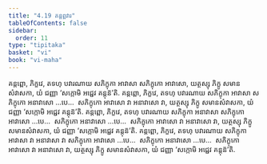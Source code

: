 ```yaml
---
title: "4.19 គន្តព្ពវារ"
tableOfContents: false
sidebar:
  order: 11
type: "tipitaka"
basket: "vi"
book: "vi-maha"
---
```



<DynamicBreadcrumb />

<Division number="232" book="vi-maha">

<Paragraph number="1067" book="vi-maha">
គន្តព្ពោ, ភិក្ខវេ, តទហុ បវារណាយ សភិក្ខុកា អាវាសា សភិក្ខុកោ អាវាសោ, យត្ថស្សុ ភិក្ខូ សមានសំវាសកា, យំ ជញ្ញា ‘សក្កោមិ អជ្ជេវ គន្តុន៑’តិ. គន្តព្ពោ, ភិក្ខវេ, តទហុ បវារណាយ សភិក្ខុកា អាវាសា សភិក្ខុកោ អនាវាសោ …បេ…  សភិក្ខុកោ អាវាសោ វា អនាវាសោ វា, យត្ថស្សុ ភិក្ខូ សមានសំវាសកា, យំ ជញ្ញា ‘សក្កោមិ អជ្ជេវ គន្តុន៑’តិ.
</Paragraph>

<Paragraph number="1068" book="vi-maha">
គន្តព្ពោ, ភិក្ខវេ, តទហុ បវារណាយ សភិក្ខុកា អនាវាសា សភិក្ខុកោ អាវាសោ …បេ…  សភិក្ខុកោ អនាវាសោ …បេ…  សភិក្ខុកោ អាវាសោ វា អនាវាសោ វា, យត្ថស្សុ ភិក្ខូ សមានសំវាសកា, យំ ជញ្ញា ‘សក្កោមិ អជ្ជេវ គន្តុន៑’តិ.
</Paragraph>

<Paragraph number="1069" book="vi-maha">
គន្តព្ពោ, ភិក្ខវេ, តទហុ បវារណាយ សភិក្ខុកា អាវាសា វា អនាវាសា វា សភិក្ខុកោ អាវាសោ …បេ…  សភិក្ខុកោ អនាវាសោ …បេ…  សភិក្ខុកោ អាវាសោ វា អនាវាសោ វា, យត្ថស្សុ ភិក្ខូ សមានសំវាសកា, យំ ជញ្ញា ‘សក្កោមិ អជ្ជេវ គន្តុន៑’តិ.
</Paragraph>
</Division>